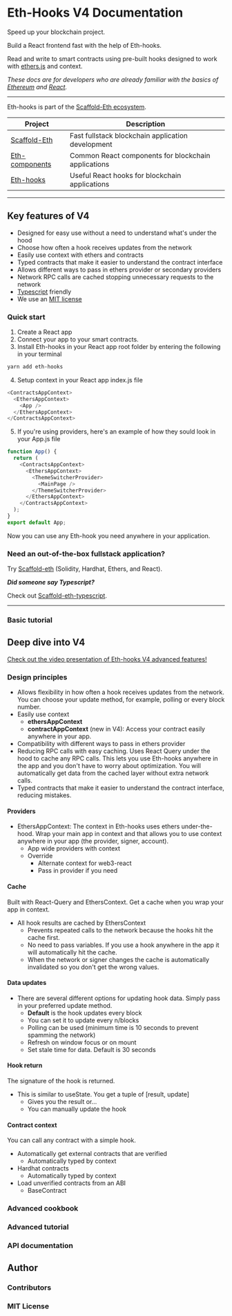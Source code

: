 # Eth-Hooks V4 Documentation

Speed up your blockchain project.

Build a React frontend fast with the help of Eth-hooks.

Read and write to smart contracts using pre-built hooks designed to work with [ethers.js](https://docs.ethers.io/v5/) and context.

_These docs are for developers who are already familiar with the basics of [Ethereum](https://ethereum.org/en/) and [React](https://reactjs.org/)._

<hr />

Eth-hooks is part of the [Scaffold-Eth ecosystem](https://github.com/scaffold-eth/).

| Project                                                          | Description                                         |
| ---------------------------------------------------------------- | --------------------------------------------------- |
| [Scaffold-Eth](https://github.com/scaffold-eth/scaffold-eth)     | Fast fullstack blockchain application development   |
| [Eth-components](https://github.com/scaffold-eth/eth-components) | Common React components for blockchain applications |
| [Eth-hooks](https://github.com/scaffold-eth/eth-hooks)           | Useful React hooks for blockchain applications      |

<hr />

## Key features of V4

- Designed for easy use without a need to understand what's under the hood
- Choose how often a hook receives updates from the network
- Easily use context with ethers and contracts
- Typed contracts that make it easier to understand the contract interface
- Allows different ways to pass in ethers provider or secondary providers
- Network RPC calls are cached stopping unnecessary requests to the network
- [Typescript](https://www.typescriptlang.org/) friendly
- We use an [MIT license](https://en.wikipedia.org/wiki/MIT_License)

### Quick start

1. Create a React app
2. Connect your app to your smart contracts.
3. Install Eth-hooks in your React app root folder by entering the following in your terminal

```bash
yarn add eth-hooks
```

4. Setup context in your React app index.js file

```javascript
<ContractsAppContext>
  <EthersAppContext>
    <App />
  </EthersAppContext>
</ContractsAppContext>
```

5. If you're using providers, here's an example of how they sould look in your App.js file

```javascript
function App() {
  return (
    <ContractsAppContext>
      <EthersAppContext>
        <ThemeSwitcherProvider>
          <MainPage />
        </ThemeSwitcherProvider>
      </EthersAppContext>
    </ContractsAppContext>
  );
}
export default App;
```

Now you can use any Eth-hook you need anywhere in your application.

### Need an out-of-the-box fullstack application?

Try [Scaffold-eth](https://github.com/scaffold-eth/) (Solidity, Hardhat, Ethers, and React).

**_Did someone say Typescript?_**

Check out [Scaffold-eth-typescript](https://github.com/scaffold-eth/scaffold-eth-typescript).

<hr />

### Basic tutorial

## Deep dive into V4

[Check out the video presentation of Eth-hooks V4 advanced features!](https://www.youtube.com/watch?v=STxAdE8wQwY)

### Design principles

- Allows flexibility in how often a hook receives updates from the network. You can choose your update method, for example, polling or every block number.
- Easily use context
  - **ethersAppContext**
  - **contractAppContext** (new in V4): Access your contract easily anywhere in your app.
- Compatibility with different ways to pass in ethers provider
- Reducing RPC calls with easy caching. Uses React Query under the hood to cache any RPC calls. This lets you use Eth-hooks anywhere in the app and you don't have to worry about optimization. You will automatically get data from the cached layer without extra network calls.
- Typed contracts that make it easier to understand the contract interface, reducing mistakes.

#### Providers

- EthersAppContext: The context in Eth-hooks uses ethers under-the-hood. Wrap your main app in context and that allows you to use context anywhere in your app (the provider, signer, account).
  - App wide providers with context
  - Override
    - Alternate context for web3-react
    - Pass in provider if you need

#### Cache

Built with React-Query and EthersContext. Get a cache when you wrap your app in context.

- All hook results are cached by EthersContext
  - Prevents repeated calls to the network because the hooks hit the cache first.
  - No need to pass variables. If you use a hook anywhere in the app it will automatically hit the cache.
  - When the network or signer changes the cache is automatically invalidated so you don't get the wrong values.

#### Data updates

- There are several different options for updating hook data. Simply pass in your preferred update method.
  - **Default** is the hook updates every block
  - You can set it to update every n/blocks
  - Polling can be used (minimum time is 10 seconds to prevent spamming the network)
  - Refresh on window focus or on mount
  - Set stale time for data. Default is 30 seconds

#### Hook return

The signature of the hook is returned.

- This is similar to useState. You get a tuple of [result, update]
  - Gives you the result or...
  - You can manually update the hook

#### Contract context

You can call any contract with a simple hook.

- Automatically get external contracts that are verified
  - Automatically typed by context
- Hardhat contracts
  - Automatically typed by context
- Load unverified contracts from an ABI
  - BaseContract

### Advanced cookbook

### Advanced tutorial

### API documentation

## Author

### Contributors

### MIT License
